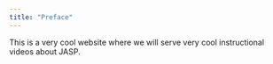 ```yaml
---
title: "Preface"
---
```


This is a very cool website where we will serve very cool instructional videos about JASP.
